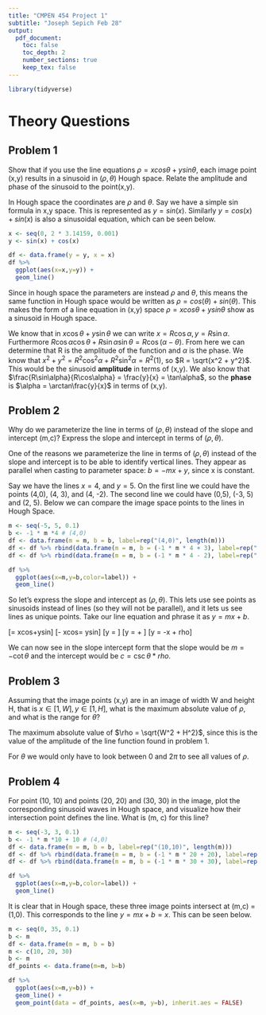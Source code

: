 ```yaml
---
title: "CMPEN 454 Project 1"
subtitle: "Joseph Sepich Feb 28"
output:
  pdf_document:
    toc: false
    toc_depth: 2
    number_sections: true
    keep_tex: false
---
```


```r
library(tidyverse)
```

# Theory Questions

## Problem 1

Show that if you use the line equations $\rho = xcos\theta+ysin\theta$, each image
point (x,y) results in a sinusoid in ($\rho,\theta$) Hough space. Relate the amplitude
and phase of the sinusoid to the point(x,y).

In Hough space the coordinates are $\rho$ and $\theta$. Say we have a simple sin
formula in x,y space. This is represented as $y = sin(x)$. Similarly $y = cos(x) + sin(x)$
is also a sinusoidal equation, which can be seen below.

```r
x <- seq(0, 2 * 3.14159, 0.001)
y <- sin(x) + cos(x)

df <- data.frame(y = y, x = x)
df %>%
  ggplot(aes(x=x,y=y)) +
  geom_line()
```

Since in hough space the parameters are instead $\rho$ and $\theta$, this means
the same function in Hough space would be written as $\rho = cos(\theta) + sin(\theta)$.
This makes the form of a line equation in (x,y) space $\rho = xcos\theta+ysin\theta$ show
as a sinusoid in Hough space.

We know that in $x\cos\theta+y\sin\theta$ we can write $x = R\cos\alpha,y=R\sin\alpha$.
Furthermore $R\cos\alpha\cos\theta+R\sin\alpha\sin\theta = R\cos(\alpha - \theta)$.
From here we can determine that R is the amplitude of the function and $\alpha$ is
the phase. We know that $x^2 + y^2 = R^2\cos^2\alpha + R^2\sin^2\alpha = R^2(1)$, so
$R = \sqrt{x^2 + y^2}$. This would be the sinusoid **amplitude** in terms of (x,y).
We also know that $\frac{R\sin\alpha}{R\cos\alpha} = \frac{y}{x} = \tan\alpha$, so
the **phase** is $\alpha = \arctan\frac{y}{x}$ in terms of (x,y).

## Problem 2

Why do we parameterize the line in terms of ($\rho, \theta$) instead of the slope
and intercept (m,c)? Express the slope and intercept in terms of ($\rho, \theta$).

One of the reasons we parameterize the line in terms of ($\rho, \theta$) instead
of the slope and intercept is to be able to identify vertical lines. They appear
as parallel when casting to parameter space: $b = -mx + y$, since x is constant.

Say we have the lines $x = 4$, and $y = 5$. On the first line we could have the points
(4,0), (4, 3), and (4, -2). The second line we could have (0,5), (-3, 5) and (2, 5).
Below we can compare the image space points to the lines in Hough Space.

```r
m <- seq(-5, 5, 0.1)
b <- -1 * m *4 # (4,0)
df <- data.frame(m = m, b = b, label=rep("(4,0)", length(m)))
df <- df %>% rbind(data.frame(m = m, b = (-1 * m * 4 + 3), label=rep("(4,3)", length(m))))
df <- df %>% rbind(data.frame(m = m, b = (-1 * m * 4 - 2), label=rep("(4,-2)", length(m))))

df %>%
  ggplot(aes(x=m,y=b,color=label)) +
  geom_line()
```

So let's express the slope and intercept as ($\rho, \theta$). This lets use see
points as sinusoids instead of lines (so they will not be parallel), and it lets
us see lines as unique points. Take our line equation and phrase it as $y = mx + b$.

\[\rho = xcos\theta+ysin\theta\]
\[\rho - xcos\theta = ysin\theta\]
\[y = \frac{\rho - xcos\theta}{sin\theta}\]
\[y = \frac{-xcos\theta}{sin\theta} + \frac{\rho}{sin\theta}\]
\[y = -\cot\theta*x + \csc\theta * rho\]

We can now see in the slope intercept form that the slope would be $m = -\cot\theta$
and the intercept would be $c = \csc\theta * rho$.

## Problem 3

Assuming that the image points (x,y) are in an image of width W and height H, that
is $x \in [1, W], y\in [1,H]$, what is the maximum absolute value of $\rho$, and what
is the range for $\theta$?

The maximum absolute value of $\rho = \sqrt{W^2 + H^2}$, since this is the value of the
amplitude of the line function found in problem 1.

For $\theta$ we would only have to look between 0 and $2\pi$ to see all values of $\rho$.

## Problem 4

For point (10, 10) and points (20, 20) and (30, 30) in the image, plot the corresponding
sinusoid waves in Hough space, and visualize how their intersection point defines
the line. What is (m, c) for this line?

```r
m <- seq(-3, 3, 0.1)
b <- -1 * m *10 + 10 # (4,0)
df <- data.frame(m = m, b = b, label=rep("(10,10)", length(m)))
df <- df %>% rbind(data.frame(m = m, b = (-1 * m * 20 + 20), label=rep("(20,20)", length(m))))
df <- df %>% rbind(data.frame(m = m, b = (-1 * m * 30 + 30), label=rep("(30,30)", length(m))))

df %>%
  ggplot(aes(x=m,y=b,color=label)) +
  geom_line()
```

It is clear that in Hough space, these three image points intersect at (m,c) = (1,0). This corresponds
to the line $y = mx + b = x$. This can be seen below.

```r
m <- seq(0, 35, 0.1)
b <- m
df <- data.frame(m = m, b = b)
m <- c(10, 20, 30)
b <- m
df_points <- data.frame(m=m, b=b)

df %>%
  ggplot(aes(x=m,y=b)) +
  geom_line() +
  geom_point(data = df_points, aes(x=m, y=b), inherit.aes = FALSE)
```





